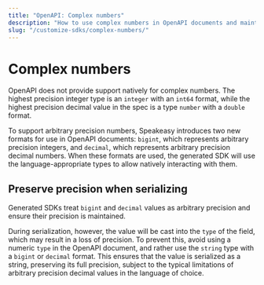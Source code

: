```yaml
---
title: "OpenAPI: Complex numbers"
description: "How to use complex numbers in OpenAPI documents and maintain arbitrary precision through serialization and deserialization."
slug: "/customize-sdks/complex-numbers/"
---
```


# Complex numbers

OpenAPI does not provide support natively for complex numbers. The highest precision integer type is an `integer` with an `int64` format, while the highest precision decimal value in the spec is a type `number` with a `double` format.

To support arbitrary precision numbers, Speakeasy introduces two new formats for use in OpenAPI documents: `bigint`, which represents arbitrary precision integers, and `decimal`, which represents arbitrary precision decimal numbers. When these formats are used, the generated SDK will use the language-appropriate types to allow natively interacting with them.

## Preserve precision when serializing

Generated SDKs treat `bigint` and `decimal` values as arbitrary precision and ensure their precision is maintained.

During serialization, however, the value will be cast into the `type` of the field, which may result in a loss of precision. To prevent this, avoid using a numeric `type` in the OpenAPI document, and rather use the `string` type with a `bigint` or `decimal` format. This ensures that the value is serialized as a string, preserving its full precision, subject to the typical limitations of arbitrary precision decimal values in the language of choice.


